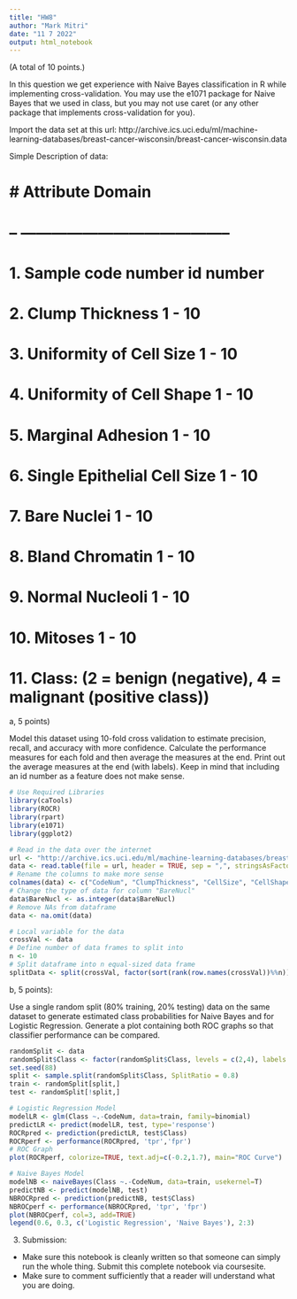 ---
title: "HW8"
author: "Mark Mitri"
date: "11 7 2022"
output: html_notebook
---

(A total of 10 points.)

In this question we get experience with Naive Bayes classification in R while implementing cross-validation.  You may use the e1071 package for Naive Bayes that we used in class, but you may not use caret (or any other package that implements cross-validation for you).

Import the data set at this url: http://archive.ics.uci.edu/ml/machine-learning-databases/breast-cancer-wisconsin/breast-cancer-wisconsin.data 

Simple Description of data:

# #  Attribute                        Domain
# -- -----------------------------------------
# 1. Sample code number              id number
# 2. Clump Thickness                  1 - 10
# 3. Uniformity of Cell Size          1 - 10
# 4. Uniformity of Cell Shape         1 - 10
# 5. Marginal Adhesion                1 - 10
# 6. Single Epithelial Cell Size      1 - 10
# 7. Bare Nuclei                      1 - 10
# 8. Bland Chromatin                  1 - 10
# 9. Normal Nucleoli                  1 - 10
# 10. Mitoses                         1 - 10
# 11. Class:     (2 = benign (negative), 4 = malignant (positive class))

a, 5 points)

Model this dataset using 10-fold cross validation to estimate precision, recall, and accuracy with more confidence. Calculate the performance measures for each fold and then average the measures at the end. Print out the average measures at the end (with labels). Keep in mind that including an id number as a feature does not make sense.  
```{r}
# Use Required Libraries
library(caTools)
library(ROCR)
library(rpart)
library(e1071)
library(ggplot2)
```

```{r}
# Read in the data over the internet
url <- "http://archive.ics.uci.edu/ml/machine-learning-databases/breast-cancer-wisconsin/breast-cancer-wisconsin.data"
data <- read.table(file = url, header = TRUE, sep = ",", stringsAsFactors = T)
# Rename the columns to make more sense
colnames(data) <- c("CodeNum", "ClumpThickness", "CellSize", "CellShape", "MargAdh", "EpithCellSize", "BareNucl", "BlandChrom", "NormNucl", "Mitoses", "Class")
# Change the type of data for column "BareNucl"
data$BareNucl <- as.integer(data$BareNucl)
# Remove NAs from dataframe
data <- na.omit(data)
```

```{r}
# Local variable for the data
crossVal <- data
# Define number of data frames to split into
n <- 10
# Split dataframe into n equal-sized data frame
splitData <- split(crossVal, factor(sort(rank(row.names(crossVal))%%n)))
```

b, 5 points):

Use a single random split (80% training, 20% testing) data on the same dataset to generate estimated class probabilities for Naive Bayes and for Logistic Regression.  Generate a plot containing both ROC graphs so that classifier performance can be compared.

```{r}
randomSplit <- data
randomSplit$Class <- factor(randomSplit$Class, levels = c(2,4), labels = c("False", "True"))
set.seed(88)
split <- sample.split(randomSplit$Class, SplitRatio = 0.8)
train <- randomSplit[split,]
test <- randomSplit[!split,]

# Logistic Regression Model
modelLR <- glm(Class ~.-CodeNum, data=train, family=binomial)
predictLR <- predict(modelLR, test, type='response')
ROCRpred <- prediction(predictLR, test$Class)
ROCRperf <- performance(ROCRpred, 'tpr','fpr')
# ROC Graph
plot(ROCRperf, colorize=TRUE, text.adj=c(-0.2,1.7), main="ROC Curve")

# Naive Bayes Model
modelNB <- naiveBayes(Class ~.-CodeNum, data=train, usekernel=T)
predictNB <- predict(modelNB, test)
NBROCRpred <- prediction(predictNB, test$Class)
NBROCperf <- performance(NBROCRpred, 'tpr', 'fpr')
plot(NBROCperf, col=3, add=TRUE)
legend(0.6, 0.3, c('Logistic Regression', 'Naive Bayes'), 2:3)

```


3. Submission:

- Make sure this notebook is cleanly written so that someone can simply run the whole thing.  Submit this complete notebook via coursesite.
- Make sure to comment sufficiently that a reader will understand what you are doing.

